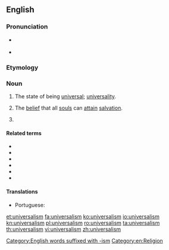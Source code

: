 {{also|Universalism}}
==English==
{{wikipedia}}
{{Wikiquote}}

===Pronunciation===
* {{a|US}} {{IPA|/ˌjuːnəˈvɝsəlˌɪzəm/|lang=en}}
* {{a|UK}} {{IPA|/ˌjuːnɪˈvɜːsəlˌɪzəm/|lang=en}}

===Etymology===
{{suffix|en|universal|ism}}

===Noun===
{{en-noun|~}}

# The state of being [[universal]]; [[universality]].
# {{lb|en|theology}} The [[belief]] that all [[soul]]s can [[attain]] [[salvation]].
# {{rfc-sense}} {{alternative form of|Unitarian Universalism|lang=en}}

====Related terms====
* {{l|en|universe}}
* {{l|en|universal}}
* {{l|en|universally}}
* {{l|en|universality}}
* {{l|en|universalist}}
* {{l|en|Universalist}}

====Translations====
{{trans-see|universality}}

{{trans-top|the belief that all souls can attain salvation}}
* Portuguese: {{t|pt|universalismo|m}}
{{trans-mid}}
{{trans-bottom}}

[[Category:English words suffixed with -ism]]
[[Category:en:Religion]]

[[et:universalism]]
[[fa:universalism]]
[[ko:universalism]]
[[io:universalism]]
[[kn:universalism]]
[[pl:universalism]]
[[ro:universalism]]
[[ta:universalism]]
[[th:universalism]]
[[vi:universalism]]
[[zh:universalism]]